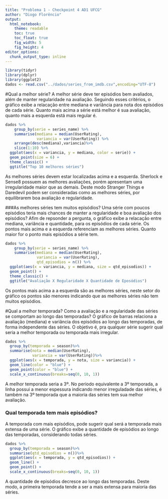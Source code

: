 ```yaml
---
title: "Problema 1 - Checkpoint 4 AD1 UFCG"
author: "Diogo Florêncio"
output:
  html_notebook:
    theme: readable
    toc: true
    toc_float: true
    fig_width: 5
    fig_height: 4
editor_options: 
  chunk_output_type: inline
---
```

```r
library(tidyr)
library(dplyr)
library(ggplot2)
dados <- read.csv("../dados/series_from_imdb.csv",encoding="UTF-8")
```
#Qual a melhor série?
A melhor série deve ter episódios bem avaliados, além de manter regularidade na avaliação. Seguindo esses critérios, o gráfico exibe a relacação entre mediana e variância para nota dos episódios de cada série. Quanto mais acima a série está melhor é sua avaliação, quanto mais a esquerda está mais regular é.
```r
dados %>% 
    group_by(serie = series_name) %>% 
    summarise(mediana = median(UserRating),
              variancia = var(UserRating)) %>%
    arrange(desc(mediana),variancia)%>%
    slice(1:10) %>% 
  ggplot(aes(x = variancia, y = mediana, color = serie)) + 
  geom_point(size = 6) + 
  theme_classic() +
  ggtitle("Top 10 melhores séries")
```
As melhores séries devem estar localizadas acima e a esquerda. Sherlock e Sense8 possuem as melhores avaliações, porém apresentam uma irregularidade maior que as demais. Deste modo Stranger Things e Daredevil podem ser consideradas como as melhores séries, por equilibrarem boa avaliação e regularidade.


###As melhores séries tem muitos episódios?
Uma série com poucos episódios teria mais chances de manter a regularidade e boa avaliação dos episódios? Afim de repsonder a pergunta, o gráfico exibe a relacação entre mediana, variância e quantidade, para os episódios de cada série. Os pontos mais acima e a esquerda referenciam as melhores séries. Quanto maior for o ponto mais episódios a série tem. 
```r
dados %>% 
    group_by(serie = series_name) %>% 
    summarise(mediana = median(UserRating),
              variancia = var(UserRating), 
              qtd_episodios = n()) %>%
  ggplot(aes(x = variancia, y = mediana, size = qtd_episodios)) + 
  geom_point() + 
  theme_classic() +
  ggtitle("Avaliação X Regularidade X Quantidade de Eposódios")
```
Os pontos mais acima a a esquerda são as melhores séries, neste setor do gráfico os pontos são menores indicando que as melhores séries não tem muitos episódios.


#Qual a melhor temporada?
Como a avaliação e a regularidade das séries se comportam ao longo das temporadas? O gráfico de barras relaciona a avaliação (mediana) e variância dos episódios ao longo das temporadas, de forma independente das séries. O objetivo é, pra qualquer série sugerir qual seria a melhor temporada ou temporada mais irregular.
```r
dados %>% 
  group_by(temporada = season)%>%
  summarise(nota = median(UserRating),
            variancia = var(UserRating))%>% 
  ggplot(aes(x = temporada, y = nota, size = variancia)) + 
  geom_line(color = "blue") + 
  geom_point(color = "blue") +
  scale_x_continuous(breaks=seq(0, 10, 1)) 
```
A melhor temporada seria a 3º. No periodo equivalente a 3º temporada, a linha possui a menor espessura indicando menor irreguladade das séries, é também na 3º temporada que a maioria das séries tem sua melhor avaliação.  


### Qual temporada tem mais episódios?
A temporada com mais episódios, pode sugerir qual será a temporada mais extensa de uma série. O gráfico exibe a quantidade de episódios ao longo das temporadas, considerando todas séries.   
```r
dados %>% 
  group_by(temporada = season)%>%
  summarise(qtd_episodios = n())%>% 
  ggplot(aes(x = temporada, y = qtd_episodios)) + 
  geom_line() + 
  geom_point() +
  scale_x_continuous(breaks=seq(0, 10, 1)) 
```
A quantidade de episódios decresce ao longo das temporadas. Deste modo, a primeira temporada tende a ser a mais extensa para maioria das séries.